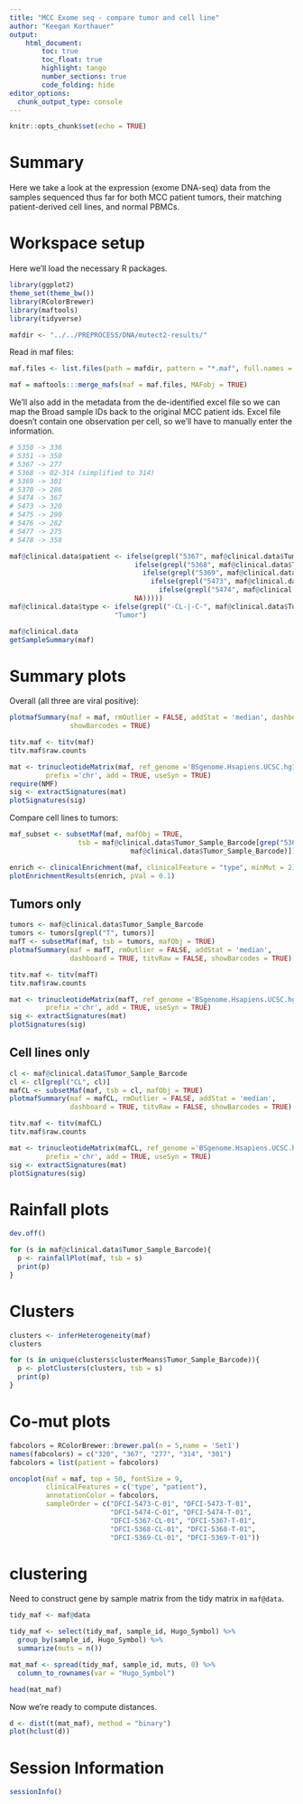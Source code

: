 ```yaml
---
title: "MCC Exome seq - compare tumor and cell line"
author: "Keegan Korthauer"
output: 
    html_document:
        toc: true
        toc_float: true
        highlight: tango
        number_sections: true
        code_folding: hide
editor_options: 
  chunk_output_type: console
---
```


```r
knitr::opts_chunk$set(echo = TRUE)
```

# Summary

Here we take a look at the expression (exome DNA-seq) data from the samples sequenced 
thus far for both MCC patient tumors, their matching patient-derived cell 
lines, and normal PBMCs.

# Workspace setup

Here we'll load the necessary R packages.

```r
library(ggplot2)
theme_set(theme_bw())
library(RColorBrewer) 
library(maftools)
library(tidyverse)

mafdir <- "../../PREPROCESS/DNA/mutect2-results/"
```

Read in maf files:

```r
maf.files <- list.files(path = mafdir, pattern = "*.maf", full.names = TRUE)

maf = maftools:::merge_mafs(maf = maf.files, MAFobj = TRUE)
```

We'll also add in the metadata from the de-identified excel file so we can map
the Broad sample IDs back to the original MCC patient ids. Excel file doesn't 
contain one observation per cell, so we'll have to manually enter the information.

```r
# 5350 -> 336
# 5351 -> 350
# 5367 -> 277
# 5368 -> 02-314 (simplified to 314)
# 5369 -> 301
# 5370 -> 286
# 5474 -> 367
# 5473 -> 320
# 5475 -> 290
# 5476 -> 282
# 5477 -> 275 
# 5478 -> 358

maf@clinical.data$patient <- ifelse(grepl("5367", maf@clinical.data$Tumor_Sample_Barcode), "277",
                               ifelse(grepl("5368", maf@clinical.data$Tumor_Sample_Barcode), "314",
                                 ifelse(grepl("5369", maf@clinical.data$Tumor_Sample_Barcode), "301",
                                   ifelse(grepl("5473", maf@clinical.data$Tumor_Sample_Barcode), "320",
                                     ifelse(grepl("5474", maf@clinical.data$Tumor_Sample_Barcode), "367",
                               NA)))))
maf@clinical.data$type <- ifelse(grepl("-CL-|-C-", maf@clinical.data$Tumor_Sample_Barcode), "Cell Line",
                          "Tumor")

maf@clinical.data
getSampleSummary(maf)
```

# Summary plots

Overall (all three are viral positive): 

```r
plotmafSummary(maf = maf, rmOutlier = FALSE, addStat = 'median', dashboard = TRUE, titvRaw = FALSE, 
               showBarcodes = TRUE)
```

```r
titv.maf <- titv(maf)
titv.maf$raw.counts
```

```r
mat <- trinucleotideMatrix(maf, ref_genome ='BSgenome.Hsapiens.UCSC.hg19',
         prefix ='chr', add = TRUE, useSyn = TRUE)
require(NMF)
sig <- extractSignatures(mat)
plotSignatures(sig)
```

Compare cell lines to tumors:

```r
maf_subset <- subsetMaf(maf, mafObj = TRUE,
                 tsb = maf@clinical.data$Tumor_Sample_Barcode[grep("5367|5368|5369",
                              maf@clinical.data$Tumor_Sample_Barcode)])

enrich <- clinicalEnrichment(maf, clinicalFeature = "type", minMut = 2)
plotEnrichmentResults(enrich, pVal = 0.1)
```

## Tumors only

```r
tumors <- maf@clinical.data$Tumor_Sample_Barcode
tumors <- tumors[grepl("T", tumors)]
mafT <- subsetMaf(maf, tsb = tumors, mafObj = TRUE)
plotmafSummary(maf = mafT, rmOutlier = FALSE, addStat = 'median', 
               dashboard = TRUE, titvRaw = FALSE, showBarcodes = TRUE)
```

```r
titv.maf <- titv(mafT)
titv.maf$raw.counts
```

```r
mat <- trinucleotideMatrix(mafT, ref_genome ='BSgenome.Hsapiens.UCSC.hg19',
         prefix ='chr', add = TRUE, useSyn = TRUE)
sig <- extractSignatures(mat)
plotSignatures(sig)
```

## Cell lines only

```r
cl <- maf@clinical.data$Tumor_Sample_Barcode
cl <- cl[grepl("CL", cl)]
mafCL <- subsetMaf(maf, tsb = cl, mafObj = TRUE)
plotmafSummary(maf = mafCL, rmOutlier = FALSE, addStat = 'median', 
               dashboard = TRUE, titvRaw = FALSE, showBarcodes = TRUE)
```

```r
titv.maf <- titv(mafCL)
titv.maf$raw.counts
```

```r
mat <- trinucleotideMatrix(mafCL, ref_genome ='BSgenome.Hsapiens.UCSC.hg19',
         prefix ='chr', add = TRUE, useSyn = TRUE)
sig <- extractSignatures(mat)
plotSignatures(sig)
```

# Rainfall plots

```r
dev.off()
```

```r
for (s in maf@clinical.data$Tumor_Sample_Barcode){
  p <- rainfallPlot(maf, tsb = s)
  print(p)
}
```

# Clusters

```r
clusters <- inferHeterogeneity(maf)
clusters

for (s in unique(clusters$clusterMeans$Tumor_Sample_Barcode)){
  p <- plotClusters(clusters, tsb = s)
  print(p)
}
```



# Co-mut plots

```r
fabcolors = RColorBrewer::brewer.pal(n = 5,name = 'Set1')
names(fabcolors) = c("320", "367", "277", "314", "301")
fabcolors = list(patient = fabcolors)

oncoplot(maf = maf, top = 50, fontSize = 9, 
         clinicalFeatures = c('type', "patient"),
         annotationColor = fabcolors, 
         sampleOrder = c("DFCI-5473-C-01", "DFCI-5473-T-01",
                         "DFCI-5474-C-01", "DFCI-5474-T-01",
                         "DFCI-5367-CL-01", "DFCI-5367-T-01",
                         "DFCI-5368-CL-01", "DFCI-5368-T-01",
                         "DFCI-5369-CL-01", "DFCI-5369-T-01"))
```

# clustering

Need to construct gene by sample matrix from the tidy matrix in `maf@data`.

```r
tidy_maf <- maf@data

tidy_maf <- select(tidy_maf, sample_id, Hugo_Symbol) %>%
  group_by(sample_id, Hugo_Symbol) %>%
  summarize(muts = n())

mat_maf <- spread(tidy_maf, sample_id, muts, 0) %>%
  column_to_rownames(var = "Hugo_Symbol")

head(mat_maf)
```

Now we're ready to compute distances.

```r
d <- dist(t(mat_maf), method = "binary")
plot(hclust(d))
```

# Session Information

```r
sessionInfo()
```
